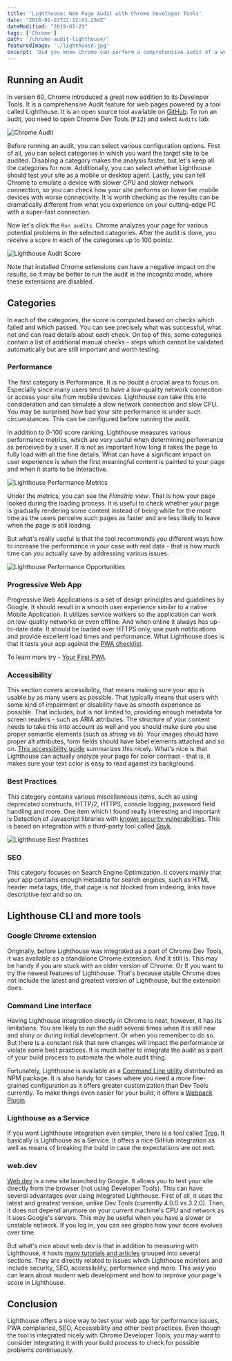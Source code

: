 ```yaml
---
title: 'Lighthouse: Web Page Audit with Chrome Developer Tools'
date: "2018-01-22T22:12:03.284Z"
dateModified: "2019-01-23"
tags: ['Chrome']
path: '/chrome-audit-lighthouse/'
featuredImage: './lighthouse.jpg'
excerpt: 'Did you know Chrome can perform a comprehensive audit of a web page and analyze many different categories such as Performance, SEO, Best Practices, Accessibility, Progressive Web Application compliance and more?'
---
```


<PostHeader frontmatter={props.data.mdx.frontmatter} />

## Running an Audit

In version 60, Chrome introduced a great new addition to its Developer Tools. It is a comprehensive Audit feature for web pages powered by a tool called Lighthouse. It is an open source tool available on [GitHub](https://github.com/GoogleChrome/lighthouse). To run an audit, you need to open Chrome Dev Tools (<kbd>F12</kbd>) and select `Audits` tab:

![Chrome Audit](./chrome-audit.png)

Before running an audit, you can select various configuration options. First of all, you can select categories in which you want the target site to be audited. Disabling a category makes the analysis faster, but let's keep all the categories for now. Additionally, you can select whether Lighthouse should test your site as a mobile or desktop agent. Lastly, you can tell Chrome to emulate a device with slower CPU and slower network connection, so you can check how your site performs on lower tier mobile devices with worse connectivity. It is worth checking as the results can be dramatically different from what you experience on your cutting-edge PC with a super-fast connection.

Now let's click the `Run audits`. Chrome analyzes your page for various potential problems in the selected categories. After the audit is done, you receive a score in each of the categories up to 100 points:

![Lighthouse Audit Score](./lighthouse-audit-score.png)

Note that installed Chrome extensions can have a negative impact on the results, so it may be better to run the audit in the incognito mode, where these extensions are disabled.

## Categories

In each of the categories, the score is computed based on checks which failed and which passed. You can see precisely what was successful, what not and can read details about each check. On top of this, some categories contain a list of additional manual checks - steps which cannot be validated automatically but are still important and worth testing.

### Performance

The first category is Performance. It is no doubt a crucial area to focus on. Especially since many users tend to have a low-quality network connection or access your site from mobile devices. Lighthouse can take this into consideration and can simulate a slow network connection and slow CPU. You may be surprised how bad your site performance is under such circumstances. This can be configured before running the audit.

In addition to 0-100 score ranking, Lighthouse measures various performance metrics, which are very useful when determining performance as perceived by a user. It is not as important how long it takes the page to fully load with all the fine details. What can have a significant impact on user experience is when the first meaningful content is painted to your page and when it starts to be interactive.

![Lighthouse Performance Metrics](./chrome-audit-performance-metrics.png)

Under the metrics, you can see the *Filmstrip view*. That is how your page looked during the loading process. It is useful to check whether your page is gradually rendering some content instead of being white for the most time as the users perceive such pages as faster and are less likely to leave when the page is still loading.

But what's really useful is that the tool recommends you different ways how to increase the performance in your case with real data - that is how much time can you actually save by addressing various issues.

![Lighthouse Performance Opportunities](./chrome-audit-performance-opportunities.png)

### Progressive Web App

Progressive Web Applications is a set of design principles and guidelines by Google. It should result in a smooth user experience similar to a native Mobile Application. It utilizes service workers so the application can work on low-quality networks or even offline. And when online it always has up-to-date data. It should be loaded over HTTPS only, use push notifications and provide excellent load times and performance. What Lighthouse does is that it tests your app against the [PWA checklist](https://developers.google.com/web/progressive-web-apps/checklist).

To learn more try - [Your First PWA](https://developers.google.com/web/fundamentals/codelabs/your-first-pwapp/).

### Accessibility

This section covers accessibility, that means making sure your app is usable by as many users as possible. That typically means that users with some kind of impairment or disability have as smooth experience as possible. That includes, but is not limited to, providing enough metadata for screen readers - such as ARIA attributes. The structure of your content needs to take this into account as well and you should make sure you use proper semantic elements (such as *strong* vs *b*). Your images should have proper alt attributes, form fields should have label elements attached and so on. [This accessibility guide](https://developers.google.com/web/fundamentals/accessibility/) summarizes this nicely. What's nice is that Lighthouse can actually analyze your page for color contrast - that is, it makes sure your text color is easy to read against its background.

### Best Practices

This category contains various miscellaneous items, such as using deprecated constructs, HTTP/2, HTTPS, console logging, password field handling and more. One item which I found really interesting and important is Detection of Javascript libraries with [known security vulnerabilities](https://www.vojtechruzicka.com/detecting-dependencies-known-vulnerabilities/). This is based on integration with a third-party tool called [Snyk](https://www.vojtechruzicka.com/snyk-detecting-dependencies-with-known-vulnerabilities/).

![Lighthouse Best Practices](./chrome-audit-best-practices.png)

### SEO

This category focuses on Search Engine Optimization. It covers mainly that your app contains enough metadata for search engines, such as HTML header meta tags, title, that page is not blocked from indexing, links have descriptive text and so on.

## Lighthouse CLI and more tools

### Google Chrome extension

Originally, before Lighthouse was integrated as a part of Chrome Dev Tools, it was available as a standalone Chrome extension. And it still is. This may be handy if you are stuck with an older version of Chrome. Or If you want to try the newest features of Lighthouse. That's because stable Chrome does not include the latest and greatest version of Lighthouse, but the extension does.

### Command Line Interface

Having Lighthouse integration directly in Chrome is neat, however, it has its limitations. You are likely to run the audit several times when it is still new and shiny or during initial development. Or when you remember to do so. But there is a constant risk that new changes will impact the performance or violate some best practices. It is much better to integrate the audit as a part of your build process to automate the whole audit thing.

Fortunately, Lighthouse is available as a [Command Line utility](https://github.com/GoogleChrome/lighthouse#using-the-node-cli) distributed as NPM package. It is also handy for cases where you need a more fine-grained configuration as it offers greater customization than Dev Tools currently. To make things even easier for your build, it offers a [Webpack Plugin](https://github.com/addyosmani/webpack-lighthouse-plugin).

### Lighthouse as a Service

If you want Lighthouse integration even simpler, there is a tool called [Treo](https://medium.com/@alekseykulikov/treo-lighthouse-as-a-service-55cb9b72e8c3). It basically is Lighthouse as a Service. It offers a nice GitHub integration as well as means of breaking the build in case the expectations are not met.

### web.dev
[Web.dev](https://web.dev) is a new site launched by Google. It allows you to test your site directly from the browser (not using Developer Tools). This can have several advantages over using integrated Lighthouse. First of all, it uses the latest and greatest version, unlike Dev Tools (currently 4.0.0 vs 3.2.0). Then, it does not depend anymore on your current machine's CPU and network as it uses Google's servers. This may be useful when you have a slower or unstable network. If you log in, you can see graphs how your score evolves over time.

But what's nice about web.dev is that in addition to measuring with Lighthouse, it hosts [many tutorials and articles](https://web.dev/learn) grouped into several sections. They are directly related to issues which Lighthouse monitors and include security, SEO, accessibility, performance and more. This way you can learn about modern web development and how to improve your page's score in Lighthouse.

## Conclusion

Lighthouse offers a nice way to test your web app for performance issues, PWA compliance, SEO, Accessibility and other best practices. Even though the tool is integrated nicely with Chrome Developer Tools, you may want to consider integrating it with your build process to check for possible problems continuously.